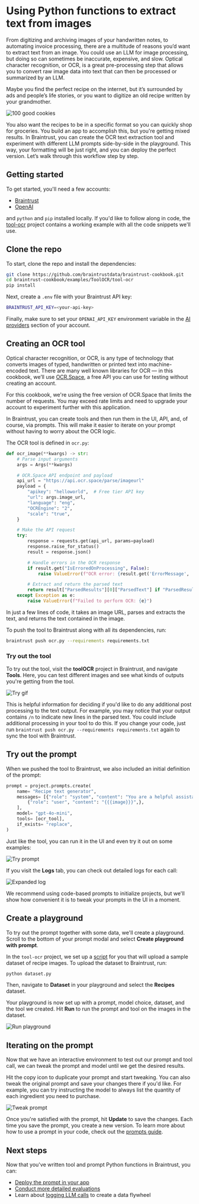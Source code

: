 # Using Python functions to extract text from images

From digitizing and archiving images of your handwritten notes, to automating invoice processing, there are a multitude of reasons you’d want to extract text from an image. You could use an LLM for image processing, but doing so can sometimes be inaccurate, expensive, and slow. Optical character recognition, or OCR, is a great pre-processing step that allows you to convert raw image data into text that can then be processed or summarized by an LLM.

Maybe you find the perfect recipe on the internet, but it’s surrounded by ads and people’s life stories, or you want to digitize an old recipe written by your grandmother.

![100 good cookies](assets/recipe.png)

You also want the recipes to be in a specific format so you can quickly shop for groceries. You build an app to accomplish this, but you're getting mixed results. In Braintrust, you can create the OCR text extraction tool and experiment with different LLM prompts side-by-side in the playground. This way, your formatting will be just right, and you can deploy the perfect version. Let’s walk through this workflow step by step.

## Getting started

To get started, you'll need a few accounts:

- [Braintrust](https://www.braintrust.dev/signup)
- [OpenAI](https://platform.openai.com/signup)

and `python` and `pip` installed locally. If you'd like to follow along in code,
the [tool-ocr](https://github.com/braintrustdata/braintrust-cookbook/tree/main/examples/ToolOCR/tool-ocr)
project contains a working example with all the code snippets we'll use.

## Clone the repo

To start, clone the repo and install the dependencies:

```bash
git clone https://github.com/braintrustdata/braintrust-cookbook.git
cd braintrust-cookbook/examples/ToolOCR/tool-ocr
pip install
```

Next, create a `.env` file with your Braintrust API key:

```bash
BRAINTRUST_API_KEY=<your-api-key>
```

Finally, make sure to set your `OPENAI_API_KEY` environment variable in the [AI providers](https://www.braintrust.dev/app/braintrustdata.com/settings/secrets) section
of your account.

## Creating an OCR tool

Optical character recognition, or OCR, is any type of technology that converts images of typed, handwritten or printed text into machine-encoded text. There are many well known libraries for OCR — in this cookbook, we’ll use [OCR.Space](https://ocr.space/), a free API you can use for testing without creating an account.

<Callout type="info">
  For this cookbook, we're using the free version of OCR.Space that limits the
  number of requests. You may exceed rate limits and need to upgrade your
  account to experiment further with this application.
</Callout>

In Braintrust, you can create tools and then run them in the UI, API, and, of course, via prompts. This will make it easier to iterate on your prompt without having to worry about the OCR logic.

The OCR tool is defined in `ocr.py`:

```python #skip-compile
def ocr_image(**kwargs) -> str:
    # Parse input arguments
    args = Args(**kwargs)

    # OCR.Space API endpoint and payload
    api_url = "https://api.ocr.space/parse/imageurl"
    payload = {
        "apikey": "helloworld",  # Free tier API key
        "url": args.image_url,
        "language": "eng",
        "OCREngine": "2",
        "scale": "true",
    }

    # Make the API request
    try:
        response = requests.get(api_url, params=payload)
        response.raise_for_status()
        result = response.json()

        # Handle errors in the OCR response
        if result.get("IsErroredOnProcessing", False):
            raise ValueError(f"OCR error: {result.get('ErrorMessage', 'Unknown error')}")

        # Extract and return the parsed text
        return result["ParsedResults"][0]["ParsedText"] if "ParsedResults" in result else "No text detected."
    except Exception as e:
        raise ValueError(f"Failed to perform OCR: {e}")
```

In just a few lines of code, it takes an image URL, parses and extracts the text, and returns the text contained in the image.

To push the tool to Braintrust along with all its dependencies, run:

```bash
braintrust push ocr.py --requirements requirements.txt
```

### Try out the tool

To try out the tool, visit the **toolOCR** project in Braintrust, and navigate **Tools**. Here, you can test different images and see what kinds of outputs you're getting from the tool.

![Try gif](assets/try-tool.gif)

This is helpful information for deciding if you'd like to do any additional post processing to the text output. For example, you may notice that your output contains `/n` to indicate new lines in the parsed text. You could include additional processing in your tool to do this. If you change your code, just run `braintrust push ocr.py --requirements requirements.txt` again to sync the tool with Braintrust.

## Try out the prompt

When we pushed the tool to Braintrust, we also included an initial definition of the prompt:

```python #skip-compile
prompt = project.prompts.create(
    name= "Recipe text generator",
    messages= [{"role": "system", "content": "You are a helpful assistant that turns images of recipes into text-based grocery lists that are organized by category.",},
        {"role": "user", "content": "{{{image}}}",},
    ],
    model= "gpt-4o-mini",
    tools= [ocr_tool],
    if_exists= "replace",
)
```

Just like the tool, you can run it in the UI and even try it out on some examples:

![Try prompt](assets/try-prompt.gif)

If you visit the **Logs** tab, you can check out detailed logs for each call:

![Expanded log](assets/log.png)

<Callout type="info">
  We recommend using code-based prompts to initialize projects, but we'll show
  how convenient it is to tweak your prompts in the UI in a moment.
</Callout>

## Create a playground

To try out the prompt together with some data, we'll create a playground. Scroll to the bottom of your prompt modal and select **Create playground with prompt**.

In the `tool-ocr` project, we set up a [script](https://github.com/braintrustdata/braintrust-cookbook/tree/main/examples/ToolOCR/tool-ocr/dataset.py) for you that will upload a sample dataset of recipe images. To upload the dataset to Braintrust, run:

```bash
python dataset.py
```

Then, navigate to **Dataset** in your playground and select the **Recipes** dataset.

Your playground is now set up with a prompt, model choice, dataset, and the tool we created. Hit **Run** to run the prompt and tool on the images in the dataset.

![Run playground](assets/run-playground.gif)

## Iterating on the prompt

Now that we have an interactive environment to test out our prompt and tool call, we can tweak the prompt and model until we get the desired results.

Hit the copy icon to duplicate your prompt and start tweaking. You can also tweak the original prompt and save your changes there if you'd like. For example, you can try instructing the model to always list the quantity of each ingredient you need to purchase.

![Tweak prompt](assets/tweak-prompt.gif)

Once you're satisfied with the prompt, hit **Update** to save the changes. Each time you save the prompt, you
create a new version. To learn more about how to use a prompt in your code, check out the
[prompts guide](/docs/core/functions/prompts#using-prompts-in-your-code).

## Next steps

Now that you've written tool and prompt Python functions in Braintrust, you can:

- [Deploy the prompt in your app](/docs/core/functions/prompts#using-prompts-in-your-code)
- [Conduct more detailed evaluations](/docs/core/experiments)
- Learn about [logging LLM calls](/docs/core/logs) to create a data flywheel
